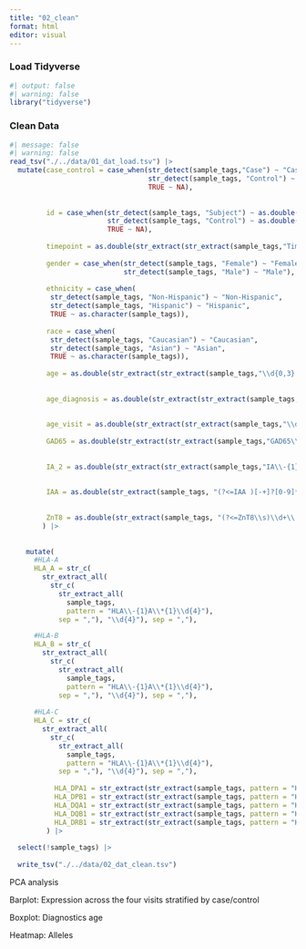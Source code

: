 ```yaml
---
title: "02_clean"
format: html
editor: visual
---
```


### Load Tidyverse

```r
#| output: false
#| warning: false
library("tidyverse")
```

### Clean Data

```r
#| message: false
#| warning: false
read_tsv("./../data/01_dat_load.tsv") |>
  mutate(case_control = case_when(str_detect(sample_tags,"Case") ~ "Case",
                                  str_detect(sample_tags, "Control") ~ "Control",
                                  TRUE ~ NA),
         
         
         id = case_when(str_detect(sample_tags, "Subject") ~ as.double(str_extract(str_extract(sample_tags,"Subject[^,]+"),"\\s\\d+")),
                        str_detect(sample_tags, "Control") ~ as.double(str_extract(str_extract(sample_tags,"Control[^,]+"), "\\s\\d+")),
                        TRUE ~ NA),
         
         timepoint = as.double(str_extract(str_extract(sample_tags,"Timepoint\\s+\\d+[.\\d+]?"), "\\s+\\d+[.\\d+]?")),
         
         gender = case_when(str_detect(sample_tags, "Female") ~ "Female",
                            str_detect(sample_tags, "Male") ~ "Male"),
         
         ethnicity = case_when(
          str_detect(sample_tags, "Non-Hispanic") ~ "Non-Hispanic",
          str_detect(sample_tags, "Hispanic") ~ "Hispanic",
          TRUE ~ as.character(sample_tags)),
          
         race = case_when(
          str_detect(sample_tags, "Caucasian") ~ "Caucasian",
          str_detect(sample_tags, "Asian") ~ "Asian",
          TRUE ~ as.character(sample_tags)),
         
         age = as.double(str_extract(str_extract(sample_tags,"\\d{0,3}.?\\d+\\s+Years\\s{0}"), "\\d{0,3}.?\\d{0,3}")),
         
         
         age_diagnosis = as.double(str_extract(str_extract(sample_tags,"\\d{0,3}.?\\d+\\s+Years\\s{1}at\\sdiagnosis"), "\\d{0,3}.?\\d{0,3}")),
         
         
         age_visit = as.double(str_extract(str_extract(sample_tags,"\\d{0,3}.?\\d+\\s+Years\\s{1}at\\svisit"), "\\d{0,3}.?\\d{0,3}")),
         
         GAD65 = as.double(str_extract(str_extract(sample_tags,"GAD65\\s+\\d+"), "\\s+\\d+")),
         
         
         IA_2 = as.double(str_extract(str_extract(sample_tags,"IA\\-{1}2{1}\\s+\\d+"), "\\s+\\d+")),
         
         
         IAA = as.double(str_extract(sample_tags, "(?<=IAA )[-+]?[0-9]*\\.?[0-9]+")),
         
         
         ZnT8 = as.double(str_extract(sample_tags, "(?<=ZnT8\\s)\\d+\\.\\d+"))
        ) |> 
         
  
    mutate(
      #HLA-A
      HLA_A = str_c(
        str_extract_all(
          str_c(
            str_extract_all(
              sample_tags,
              pattern = "HLA\\-{1}A\\*{1}\\d{4}"),
            sep = ","), "\\d{4}"), sep = ","),

      #HLA-B
      HLA_B = str_c(
        str_extract_all(
          str_c(
            str_extract_all(
              sample_tags,
              pattern = "HLA\\-{1}A\\*{1}\\d{4}"),
            sep = ","), "\\d{4}"), sep = ","),
      
      #HLA-C
      HLA_C = str_c(
        str_extract_all(
          str_c(
            str_extract_all(
              sample_tags,
              pattern = "HLA\\-{1}A\\*{1}\\d{4}"),
            sep = ","), "\\d{4}"), sep = ","),
      
           HLA_DPA1 = str_extract(str_extract(sample_tags, pattern = "HLA\\-{1}DPA1\\*{1}\\d{4}"), "\\d{4}"),
           HLA_DPB1 = str_extract(str_extract(sample_tags, pattern = "HLA\\-{1}DPB1\\*{1}\\d{4}"), "\\d{4}"),
           HLA_DQA1 = str_extract(str_extract(sample_tags, pattern = "HLA\\-{1}DQA1\\*{1}\\d{4}"), "\\d{4}"),
           HLA_DQB1 = str_extract(str_extract(sample_tags, pattern = "HLA\\-{1}DQB1\\*{1}\\d{4}"), "\\d{4}"),
           HLA_DRB1 = str_extract(str_extract(sample_tags, pattern = "HLA\\-{1}DRB1\\*{1}\\d{4}"), "\\d{4}")
         ) |> 
         
  select(!sample_tags) |>
  
  write_tsv("./../data/02_dat_clean.tsv")
```

PCA analysis

Barplot: Expression across the four visits stratified by case/control

Boxplot: Diagnostics age

Heatmap: Alleles
